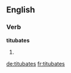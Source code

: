 
==English==

===Verb===
'''titubates'''

# {{third-person singular of|titubate}}

[[de:titubates]]
[[fr:titubates]]